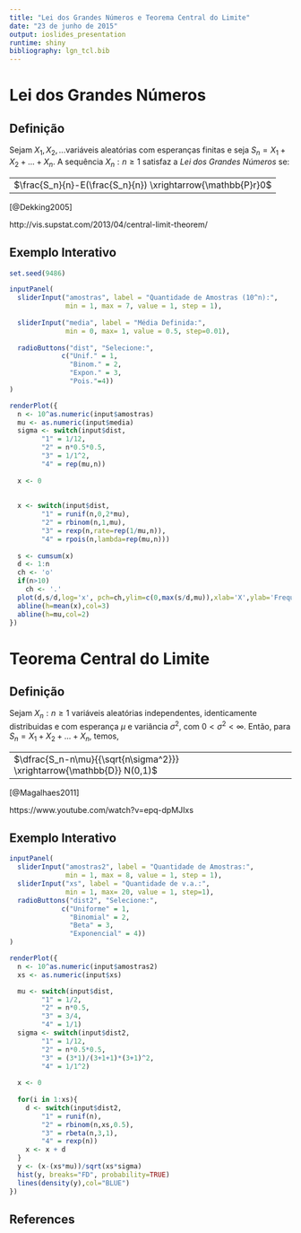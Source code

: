 ```yaml
---
title: "Lei dos Grandes Números e Teorema Central do Limite"
date: "23 de junho de 2015"
output: ioslides_presentation
runtime: shiny
bibliography: lgn_tcl.bib
---
```


# Lei dos Grandes Números

## Definição


Sejam $X_1, X_2, ...$variáveis aleatórias com esperanças finitas e seja $S_n = X_1+X_2+...+X_n$. A sequência ${X_n:n\geq1}$ satisfaz a *Lei dos Grandes Números* se: 

---------------------------------------------
$\frac{S_n}{n}-E(\frac{S_n}{n}) \xrightarrow{\mathbb{P}r}0$
---------------------------------------------


[@Dekking2005]

http://vis.supstat.com/2013/04/central-limit-theorem/


## Exemplo Interativo 

```r

set.seed(9486)

inputPanel(
  sliderInput("amostras", label = "Quantidade de Amostras (10^n):",
              min = 1, max = 7, value = 1, step = 1),
  
  sliderInput("media", label = "Média Definida:",
              min = 0, max= 1, value = 0.5, step=0.01),
  
  radioButtons("dist", "Selecione:",
             c("Unif." = 1,
               "Binom." = 2,
               "Expon." = 3,
               "Pois."=4))
)

renderPlot({
  n <- 10^as.numeric(input$amostras)
  mu <- as.numeric(input$media)
  sigma <- switch(input$dist, 
        "1" = 1/12,
        "2" = n*0.5*0.5,
        "3" = 1/1^2,
        "4" = rep(mu,n))
  
  x <- 0
  
  
  x <- switch(input$dist, 
        "1" = runif(n,0,2*mu),
        "2" = rbinom(n,1,mu),
        "3" = rexp(n,rate=rep(1/mu,n)),
        "4" = rpois(n,lambda=rep(mu,n)))
    
  s <- cumsum(x)
  d <- 1:n
  ch <- 'o'
  if(n>10)
    ch <- '.'
  plot(d,s/d,log='x', pch=ch,ylim=c(0,max(s/d,mu)),xlab='X',ylab='Frequencia')
  abline(h=mean(x),col=3)
  abline(h=mu,col=2)
})
```

# Teorema Central do Limite

## Definição

Sejam ${X_n:n\geq1}$ variáveis aleatórias independentes, identicamente distribuidas e com esperança $\mu$ e variância $\sigma^2$, com $0<\sigma^2<\infty$. Então, para $S_n=X_1+X_2+...+X_n$, temos, 

---------------------------------------------
$\dfrac{S_n-n\mu}{{\sqrt{n\sigma^2}}} \xrightarrow{\mathbb{D}} N(0,1)$
---------------------------------------------

[@Magalhaes2011]

https://www.youtube.com/watch?v=epq-dpMJIxs


## Exemplo Interativo

```r
inputPanel(
  sliderInput("amostras2", label = "Quantidade de Amostras:",
              min = 1, max = 8, value = 1, step = 1),
  sliderInput("xs", label = "Quantidade de v.a.:",
              min = 1, max= 20, value = 1, step=1),
  radioButtons("dist2", "Selecione:",
             c("Uniforme" = 1,
               "Binomial" = 2,
               "Beta" = 3,
               "Exponencial" = 4))
)

renderPlot({
  n <- 10^as.numeric(input$amostras2)
  xs <- as.numeric(input$xs)

  mu <- switch(input$dist, 
        "1" = 1/2,
        "2" = n*0.5,
        "3" = 3/4,
        "4" = 1/1)
  sigma <- switch(input$dist2, 
        "1" = 1/12,
        "2" = n*0.5*0.5,
        "3" = (3*1)/(3+1+1)*(3+1)^2,
        "4" = 1/1^2)
  
  x <- 0
  
  for(i in 1:xs){
    d <- switch(input$dist2, 
        "1" = runif(n),
        "2" = rbinom(n,xs,0.5),
        "3" = rbeta(n,3,1),
        "4" = rexp(n))
    x <- x + d
  }
  y <- (x-(xs*mu))/sqrt(xs*sigma)
  hist(y, breaks="FD", probability=TRUE)
  lines(density(y),col="BLUE")
})
```

## References